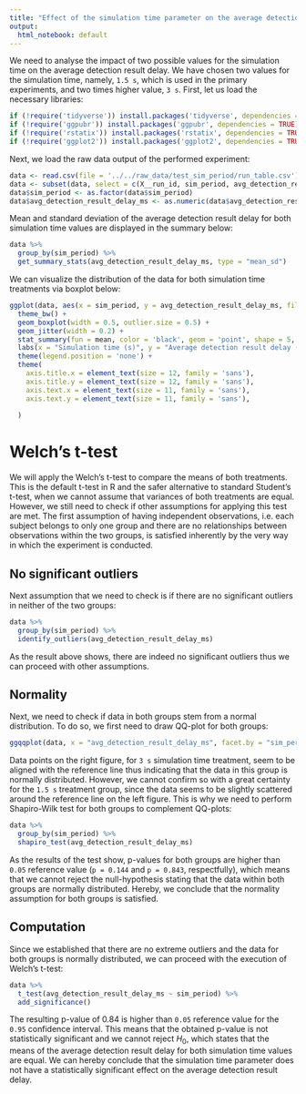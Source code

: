 ```yaml
---
title: "Effect of the simulation time parameter on the average detection result delay"
output:
  html_notebook: default
---
```


We need to analyse the impact of two possible values for the simulation time on the average detection result delay. We have chosen two values for the simulation time, namely, `1.5 s`, which is used in the primary experiments, and two times higher value, `3 s`. First, let us load the necessary libraries:
```r
if (!require('tidyverse')) install.packages('tidyverse', dependencies = TRUE); library('tidyverse')
if (!require('ggpubr')) install.packages('ggpubr', dependencies = TRUE); library('ggpubr')
if (!require('rstatix')) install.packages('rstatix', dependencies = TRUE); library('rstatix')
if (!require('ggplot2')) install.packages('ggplot2', dependencies = TRUE); library('ggplot2')
```

Next, we load the raw data output of the performed experiment:
```r
data <- read.csv(file = '../../raw_data/test_sim_period/run_table.csv')
data <- subset(data, select = c(X__run_id, sim_period, avg_detection_result_delay_ms))
data$sim_period <- as.factor(data$sim_period)
data$avg_detection_result_delay_ms <- as.numeric(data$avg_detection_result_delay_ms)
```

Mean and standard deviation of the average detection result delay for both simulation time values are displayed in the summary below:
```r
data %>%
  group_by(sim_period) %>%
  get_summary_stats(avg_detection_result_delay_ms, type = "mean_sd")
```

We can visualize the distribution of the data for both simulation time treatments via boxplot below:
```r
ggplot(data, aes(x = sim_period, y = avg_detection_result_delay_ms, fill = sim_period)) +
  theme_bw() + 
  geom_boxplot(width = 0.5, outlier.size = 0.5) + 
  geom_jitter(width = 0.2) +
  stat_summary(fun = mean, color = 'black', geom = 'point', shape = 5, size = 1.5) +
  labs(x = "Simulation time (s)", y = "Average detection result delay (ms)") +
  theme(legend.position = 'none') +
  theme(
    axis.title.x = element_text(size = 12, family = 'sans'),
    axis.title.y = element_text(size = 12, family = 'sans'),
    axis.text.x = element_text(size = 11, family = 'sans'),
    axis.text.y = element_text(size = 11, family = 'sans'),
    
  )
```

# Welch's t-test

We will apply the Welch's t-test to compare the means of both treatments. This is the default t-test in R and the safer alternative to standard Student's t-test, when we cannot assume that variances of both treatments are equal. However, we still need to check if other assumptions for applying this test are met. The first assumption of having independent observations, i.e. each subject belongs to only one group and there are no relationships between observations within the two groups, is satisfied inherently by the very way in which the experiment is conducted.

## No significant outliers

Next assumption that we need to check is if there are no significant outliers in neither of the two groups:
```r
data %>% 
  group_by(sim_period) %>%
  identify_outliers(avg_detection_result_delay_ms)
```

As the result above shows, there are indeed no significant outliers thus we can proceed with other assumptions.

## Normality

Next, we need to check if data in both groups stem from a normal distribution. To do so, we first need to draw QQ-plot for both groups:
```r
ggqqplot(data, x = "avg_detection_result_delay_ms", facet.by = "sim_period")
```
Data points on the right figure, for `3 s` simulation time treatment, seem to be aligned with the reference line thus indicating that the data in this group is normally distributed. However, we cannot confirm so with a great certainty for the `1.5 s` treatment group, since the data seems to be slightly scattered around the reference line on the left figure. This is why we need to perform Shapiro-Wilk test for both groups to complement QQ-plots:
```r
data %>%
  group_by(sim_period) %>%
  shapiro_test(avg_detection_result_delay_ms)
```
As the results of the test show, p-values for both groups are higher than `0.05` reference value (`p = 0.144` and `p = 0.843`, respectfully), which means that we cannot reject the null-hypothesis stating that the data within both groups are normally distributed. Hereby, we conclude that the normality assumption for both groups is satisfied.

## Computation

Since we established that there are no extreme outliers and the data for both groups is normally distributed, we can proceed with the execution of Welch's t-test:
```r
data %>%
  t_test(avg_detection_result_delay_ms ~ sim_period) %>%
  add_significance()
```
The resulting p-value of $0.84$ is higher than `0.05` reference value for the `0.95` confidence interval. This means that the obtained p-value is not statistically significant and we cannot reject $H_0$, which states that the means of the average detection result delay for both simulation time values are equal. We can hereby conclude that the simulation time parameter does not have a statistically significant effect on the average detection result delay.
